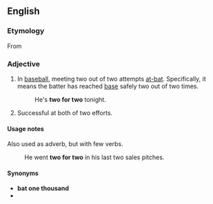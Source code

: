 ==English==

===Etymology===
From {{qualifier|baseball}}

===Adjective===
{{en-adj|head=[[two]] [[for]] [[two]]|-}}

# {{label|en|idiomatic|baseball}} In [[baseball]], meeting two out of two attempts [[at-bat]]. Specifically, it means the batter has reached [[base]] safely two out of two times.
#: He's '''two for two''' tonight.
# {{label|en|idiomatic}} Successful at both of two efforts.

====Usage notes====
Also used as adverb, but with few verbs.
: He went '''two for two''' in his last two sales pitches.

====Synonyms====
* '''bat one thousand'''
* {{l|en|bat a thousand}}